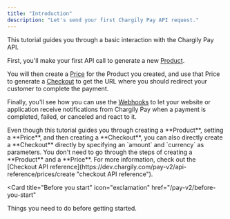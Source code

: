 ```yaml
---
title: "Introduction"
description: "Let's send your first Chargily Pay API request."
---
```


This tutorial guides you through a basic interaction with the Chargily Pay API.

First, you'll make your first API call to generate a new [Product](/pay-v2/api-reference/products/product-object "Product").

You will then create a [Price](/pay-v2/api-reference/prices/price-object "Price") for the Product you created, and use that Price to generate a [Checkout](/pay-v2/api-reference/checkouts/checkout-object "Checkout") to get the URL where you should redirect your customer to complete the payment.

Finally, you'll see how you can use the [Webhooks](/pay-v2/webhooks "Webhook") to let your website or application receive notifications from Chargily Pay when a payment is completed, failed, or canceled and react to it.

<Tip>
   Even though this tutorial guides you through creating a **Product**, setting
   a **Price**, and then creating a **Checkout**, you can also directly create a
   **Checkout** directly by specifying an `amount` and `currency` as parameters.
   You don't need to go through the steps of creating a **Product** and a
   **Price**. For more information, check out the [Checkout API
   reference](https://dev.chargily.com/pay-v2/api-reference/prices/create
   "checkout API reference").
</Tip>

<Card
   title="Before you start"
   icon="exclamation"
   href="/pay-v2/before-you-start"
>
   Things you need to do before getting started.
</Card>
